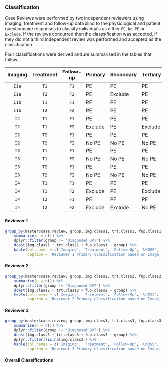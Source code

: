 ### Classification  {.tabset .tabset-fade .tabset-pills}

Case Reviews were performed by two independent reviewers using imaging, treatment and follow-up data blind to the physiological and patient questionnaire responses to classify individuals as either `PE`, `No PE` or `Exclude`.  If the reviews concurred then the classsification was accepted, if they did not a third independent review was performed and accepted as the classification.

Four classifications were derived and are summarised in the tables that follow.

| Imaging | Treatment | Follow-up | Primary | Secondary | Tertiary | Quaternary |
|:-------:|:---------:|:---------:|:--------|:----------|:---------|:-----------|
| `I1a`   | `T1`      | `F1`      | PE      | PE        | PE       | PE         |
| `I1a`   | `T2`      | `F2`      | PE      | Exclude   | PE       | PE         |
| `I1b`   | `T1`      | `F1`      | PE      | PE        | PE       | Exclude    |
| `I1b`   | `T2`      | `F2`      | PE      | PE        | PE       | Exclude    |
| `I2`    | `T1`      | `F1`      | PE      | PE        | PE       | PE         |
| `I2`    | `T1`      | `F2`      | Exclude | PE        | Exclude  | Exclude    |
| `I2`    | `T2`      | `F1`      | PE      | PE        | PE       | PE         |
| `I2`    | `T2`      | `F2`      | No PE   | No PE     | No PE    | No PE      |
| `I3`    | `T1`      | `F1`      | PE      | PE        | PE       | PE         |
| `I3`    | `T1`      | `F2`      | No PE   | No PE     | No PE    | No PE      |
| `I3`    | `T2`      | `F1`      | PE      | PE        | PE       | PE         |
| `I3`    | `T2`      | `F2`      | No PE   | No PE     | No PE    | No PE      |
| `I4`    | `T1`      | `F1`      | PE      | PE        | PE       | PE         |
| `I4`    | `T1`      | `F2`      | Exclude | PE        | Exclude  | Exclude    |
| `I4`    | `T2`      | `F1`      | PE      | PE        | PE       | PE         |
| `I4`    | `T2`      | `F2`      | Exclude | Exclude   | No PE    | Exclude    |

#### Reviewer 1

```r
group_by(master$case.review, group, img.class1, trt.class1, fup.class1) %>%
    summarise(n = n()) %>%
    dplyr::filter(group != 'Diagnosed DVT') %>%
    dcast(img.class1 + trt.class1 + fup.class1 ~ group) %>%
    kable(col.names = c('Imaging', 'Treatment', 'Follow-Up', 'UKOSS', 'Non-Recruited', 'Suspected PE'),
          caption = 'Reviewer 1 Primary classification based on Image, Treatment and Follow-Up for data from three sources. **NB** Combinations that were NOT observed are NOT tabulated.')

```

#### Reviewer 2

```r
group_by(master$case.review, group, img.class2, trt.class2, fup.class2) %>%
    summarise(n = n()) %>%
    dplyr::filter(group != 'Diagnosed DVT') %>%
    dcast(img.class2 + trt.class2 + fup.class2 ~ group) %>%
    kable(col.names = c('Imaging', 'Treatment', 'Follow-Up', 'UKOSS', 'Non-Recruited', 'Suspected PE'),
          caption = 'Reviewer 2 Primary classification based on Image, Treatment and Follow-Up for data from three sources. **NB** Combinations that were NOT observed are NOT tabulated.')

```

#### Reviewer 3

```r
group_by(master$case.review, group, img.class3, trt.class3, fup.class3) %>%
    summarise(n = n()) %>%
    dplyr::filter(group != 'Diagnosed DVT') %>%
    dcast(img.class3 + trt.class3 + fup.class3 ~ group) %>%
    dplyr::filter(!is.na(img.class3)) %>%
    kable(col.names = c('Imaging', 'Treatment', 'Follow-Up', 'UKOSS', 'Non-Recruited', 'Suspected PE'),
          caption = 'Reviewer 3 Primary classification based on Image, Treatment and Follow-Up for data from three sources. **NB** Combinations that were NOT observed are NOT tabulated.')

```

#### Overall Classifications

```r
```

